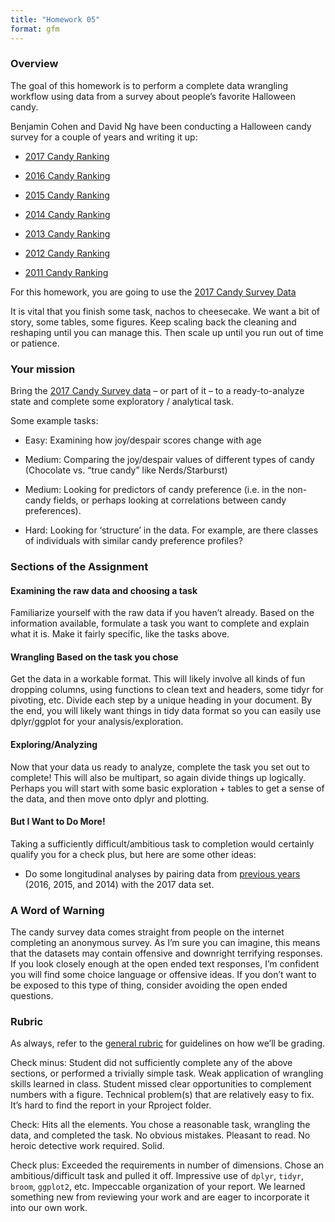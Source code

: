 ```yaml
---
title: "Homework 05"
format: gfm
---
```


### Overview

The goal of this homework is to perform a complete data wrangling workflow using data from a survey about people's favorite Halloween candy.

Benjamin Cohen and David Ng have been conducting a Halloween candy survey for a couple of years and writing it up:

-   [2017 Candy Ranking](https://boingboing.net/2017/10/30/the-2017-halloween-candy-hiera.html)

-   [2016 Candy Ranking](https://boingboing.net/2016/10/31/the-candy-hierarchy-for-2016.html)

-   [2015 Candy Ranking](https://boingboing.net/2015/10/31/the-candy-hierarchy-2015-your.html)

-   [2014 Candy Ranking](https://boingboing.net/2014/10/31/the-candy-hierarchy-2014.html)

-   [2013 Candy Ranking](https://boingboing.net/2013/10/30/the-candy-hierarchy-2013.html)

-   [2012 Candy Ranking](https://boingboing.net/2012/10/29/the-candy-hierarchy-2012.html)

-   [2011 Candy Ranking](https://boingboing.net/2010/10/22/the-candy-hierarchy.html)

For this homework, you are going to use the [2017 Candy Survey Data](https://www.scq.ubc.ca/so-much-candy-data-seriously/)

It is vital that you finish some task, nachos to cheesecake. We want a bit of story, some tables, some figures. Keep scaling back the cleaning and reshaping until you can manage this. Then scale up until you run out of time or patience.

### Your mission

Bring the [2017 Candy Survey data](https://www.scq.ubc.ca/so-much-candy-data-seriously/) – or part of it – to a ready-to-analyze state and complete some exploratory / analytical task.

Some example tasks:

-   Easy: Examining how joy/despair scores change with age

-   Medium: Comparing the joy/despair values of different types of candy (Chocolate vs. “true candy” like Nerds/Starburst)

-   Medium: Looking for predictors of candy preference (i.e. in the non-candy fields, or perhaps looking at correlations between candy preferences).

-   Hard: Looking for ‘structure’ in the data. For example, are there classes of individuals with similar candy preference profiles?

### Sections of the Assignment

#### Examining the raw data and choosing a task

Familiarize yourself with the raw data if you haven’t already. Based on the information available, formulate a task you want to complete and explain what it is. Make it fairly specific, like the tasks above.

#### Wrangling Based on the task you chose

Get the data in a workable format. This will likely involve all kinds of fun dropping columns, using functions to clean text and headers, some tidyr for pivoting, etc. Divide each step by a unique heading in your document. By the end, you will likely want things in tidy data format so you can easily use dplyr/ggplot for your analysis/exploration.

#### Exploring/Analyzing

Now that your data us ready to analyze, complete the task you set out to complete! This will also be multipart, so again divide things up logically. Perhaps you will start with some basic exploration + tables to get a sense of the data, and then move onto dplyr and plotting.

#### But I Want to Do More!

Taking a sufficiently difficult/ambitious task to completion would certainly qualify you for a check plus, but here are some other ideas:

-   Do some longitudinal analyses by pairing data from [previous years](https://www.scq.ubc.ca/so-much-candy-data-seriously/) (2016, 2015, and 2014) with the 2017 data set.

### A Word of Warning

The candy survey data comes straight from people on the internet completing an anonymous survey. As I'm sure you can imagine, this means that the datasets may contain offensive and downright terrifying responses. If you look closely enough at the open ended text responses, I'm confident you will find some choice language or offensive ideas. If you don't want to be exposed to this type of thing, consider avoiding the open ended questions.

### Rubric

As always, refer to the [general rubric](general-rubric.md) for guidelines on how we'll be grading.

Check minus: Student did not sufficiently complete any of the above sections, or performed a trivially simple task. Weak application of wrangling skills learned in class. Student missed clear opportunities to complement numbers with a figure. Technical problem(s) that are relatively easy to fix. It's hard to find the report in your Rproject folder.

Check: Hits all the elements. You chose a reasonable task, wrangling the data, and completed the task. No obvious mistakes. Pleasant to read. No heroic detective work required. Solid.

Check plus: Exceeded the requirements in number of dimensions. Chose an ambitious/difficult task and pulled it off. Impressive use of `dplyr`, `tidyr`, `broom`, `ggplot2`, etc. Impeccable organization of your report. We learned something new from reviewing your work and are eager to incorporate it into our own work.
